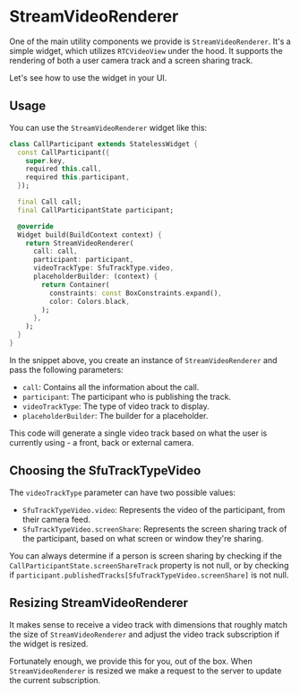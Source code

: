 # StreamVideoRenderer

One of the main utility components we provide is `StreamVideoRenderer`. It's a simple widget, which utilizes `RTCVideoView` under the hood. It supports the rendering of both a user camera track and a screen sharing track.

Let's see how to use the widget in your UI.

## Usage

You can use the `StreamVideoRenderer` widget like this:

```dart
class CallParticipant extends StatelessWidget {
  const CallParticipant({
    super.key,
    required this.call,
    required this.participant,
  });

  final Call call;
  final CallParticipantState participant;

  @override
  Widget build(BuildContext context) {
    return StreamVideoRenderer(
      call: call,
      participant: participant,
      videoTrackType: SfuTrackType.video,
      placeholderBuilder: (context) {
        return Container(
          constraints: const BoxConstraints.expand(),
          color: Colors.black,
        );
      },
    );
  }
}
```

In the snippet above, you create an instance of `StreamVideoRenderer` and pass the following parameters:

* `call`: Contains all the information about the call.
* `participant`: The participant who is publishing the track.
* `videoTrackType`: The type of video track to display.
* `placeholderBuilder`: The builder for a placeholder.

This code will generate a single video track based on what the user is currently using - a front, back or external camera.

## Choosing the SfuTrackTypeVideo

The `videoTrackType` parameter can have two possible values:

* `SfuTrackTypeVideo.video`: Represents the video of the participant, from their camera feed.
* `SfuTrackTypeVideo.screenShare`: Represents the screen sharing track of the participant, based on what screen or window they're sharing.

You can always determine if a person is screen sharing by checking if the `CallParticipantState.screenShareTrack` property is not null, or by checking if `participant.publishedTracks[SfuTrackTypeVideo.screenShare]` is not null.

## Resizing StreamVideoRenderer 

It makes sense to receive a video track with dimensions that roughly match the size of `StreamVideoRenderer` and adjust the video track subscription if the widget is resized. 

Fortunately enough, we provide this for you, out of the box. When `StreamVideoRenderer` is resized we make a request to the server to update the current subscription. 
